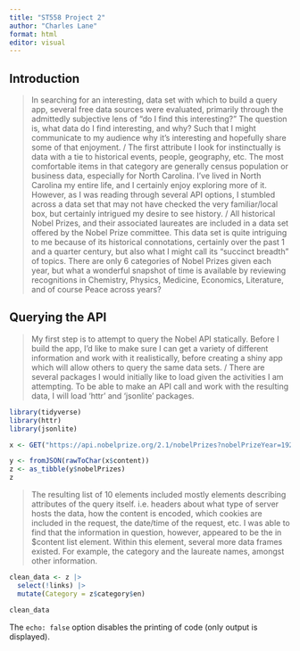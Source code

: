 ```yaml
---
title: "ST558 Project 2"
author: "Charles Lane"
format: html
editor: visual
---
```


## Introduction

>  In searching for an interesting, data set with which to build a query app, several free data sources were evaluated, primarily through the admittedly subjective lens of "do I find this interesting?" The question is, what data do I find interesting, and why? Such that I might communicate to my audience why it's interesting and hopefully share some of that enjoyment. /
>  The first attribute I look for instinctually is data with a tie to historical events, people, geography, etc. The most comfortable items in that category are generally census population or business data, especially for North Carolina. I've lived in North Carolina my entire life, and I certainly enjoy exploring more of it. However, as I was reading through several API options, I stumbled across a data set that may not have checked the very familiar/local box, but certainly intrigued my desire to see history. /
>  All historical Nobel Prizes, and their associated laureates are included in a data set offered by the Nobel Prize committee. This data set is quite intriguing to me because of its historical connotations, certainly over the past 1 and a quarter century, but also what I might call its "succinct breadth" of topics. There are only 6 categories of Nobel Prizes given each year, but what a wonderful snapshot of time is available by reviewing recognitions in Chemistry, Physics, Medicine, Economics, Literature, and of course Peace across years?

## Querying the API

> My first step is to attempt to query the Nobel API statically. Before I build the app, I'd like to make sure I can get a variety of different information and work with it realistically, before creating a shiny app which will allow others to query the same data sets. /
>  There are several packages I would initially like to load given the activities I am attempting. To be able to make an API call and work with the resulting data, I will load 'httr' and 'jsonlite' packages.

```r
library(tidyverse)
library(httr)
library(jsonlite)
```

```r
x <- GET("https://api.nobelprize.org/2.1/nobelPrizes?nobelPrizeYear=1920")

y <- fromJSON(rawToChar(x$content))
z <- as_tibble(y$nobelPrizes)
z
```

> The resulting list of 10 elements included mostly elements describing attributes of the query itself. i.e. headers about what type of server hosts the data, how the content is encoded, which cookies are included in the request, the date/time of the request, etc. I was able to find that the information in question, however, appeared to be the in $content list element. Within this element, several more data frames existed. For example, the category and the laureate names, amongst other information.


```r
clean_data <- z |>
  select(!links) |>
  mutate(Category = z$category$en)

clean_data
```

The `echo: false` option disables the printing of code (only output is displayed).
